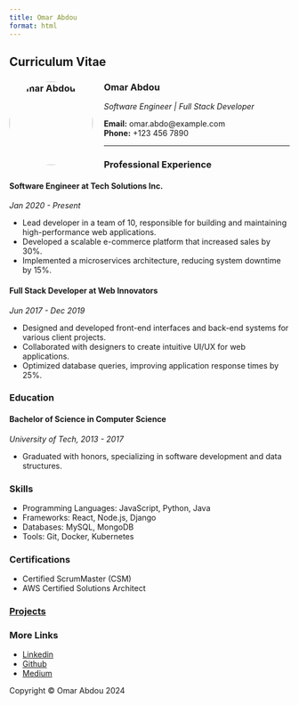 ---
title: Omar Abdou
format: html
---

## Curriculum Vitae

### ![Omar Abdou](./omar.jpg){style="border-radius: 50%; width: 150px; height: 150px; float: left; margin-right: 20px;"}

### Omar Abdou

*Software Engineer | Full Stack Developer*

**Email:** omar.abdo@example.com  
**Phone:** +123 456 7890

---

### Professional Experience

#### Software Engineer at Tech Solutions Inc.
*Jan 2020 - Present*

- Lead developer in a team of 10, responsible for building and maintaining high-performance web applications.
- Developed a scalable e-commerce platform that increased sales by 30%.
- Implemented a microservices architecture, reducing system downtime by 15%.

#### Full Stack Developer at Web Innovators
*Jun 2017 - Dec 2019*

- Designed and developed front-end interfaces and back-end systems for various client projects.
- Collaborated with designers to create intuitive UI/UX for web applications.
- Optimized database queries, improving application response times by 25%.

### Education

#### Bachelor of Science in Computer Science
*University of Tech, 2013 - 2017*

- Graduated with honors, specializing in software development and data structures.

### Skills

- Programming Languages: JavaScript, Python, Java
- Frameworks: React, Node.js, Django
- Databases: MySQL, MongoDB
- Tools: Git, Docker, Kubernetes

### Certifications

- Certified ScrumMaster (CSM)
- AWS Certified Solutions Architect

### [Projects](./projects.html)

### More Links

- [Linkedin](https://www.linkedin.com/in/omar-abdo/)
- [Github](https://github.com/OmarAbdo)
- [Medium](https://medium.com/@omareabdo)

Copyright © Omar Abdou 2024
